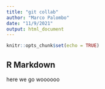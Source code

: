 ```yaml
---
title: "git collab"
author: "Marco Palombo"
date: "11/9/2021"
output: html_document
---
```


```r
knitr::opts_chunk$set(echo = TRUE)
```

## R Markdown

here we go woooooo
